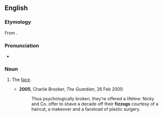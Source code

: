 ==English==

===Etymology===
From {{m|en|physiognomy}}.

===Pronunciation===
* {{a|British}} {{IPA|/ˈfɪz.ɒɡ/|lang=en}}

===Noun===
{{en-noun}}

# {{lb|en|slang|British}} The [[face]].
#* '''2005''', Charlie Brooker, ''The Guardian'', 26 Feb 2005:
#*: Thus psychologically broken, they're offered a lifeline: Nicky and Co. offer to shave a decade off their '''fizzogs''' courtesy of a haircut, a makeover and a faceload of plastic surgery.